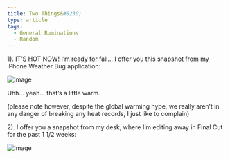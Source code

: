 ```yaml
---
title: Two Things&#8230;
type: article
tags:
  - General Ruminations
  - Random
---
```


1). IT’S HOT NOW! I’m ready for fall… I offer you this snapshot from my iPhone Weather Bug application:

![image](/images/uploads/iPhone-Weather-2008-07-21.jpg)

Uhh… yeah… that’s a little warm.

(please note however, despite the global warming hype, we really aren’t in any danger of breaking any heat records, I just like to complain)

2). I offer you a snapshot from my desk, where I’m editing away in Final Cut for the past 1 1/2 weeks:

  
![image](/images/uploads/editing-breadmaking.jpg)
